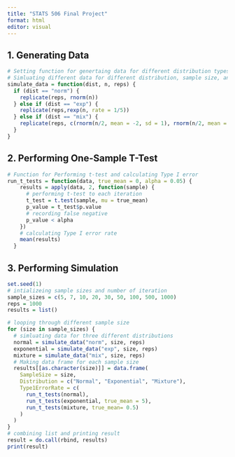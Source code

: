 ```yaml
---
title: "STATS 506 Final Project"
format: html
editor: visual
---
```


## 1. Generating Data 

```r
# Setting function for genertaing data for different distribution types
# Simluating different data for different distribution, sample size, and repedition size for monte carlo
simulate_data = function(dist, n, reps) {
  if (dist == "norm") {
    replicate(reps, rnorm(n))
  } else if (dist == "exp") {
    replicate(reps,rexp(n, rate = 1/5))
  } else if (dist == "mix") {
    replicate(reps, c(rnorm(n/2, mean = -2, sd = 1), rnorm(n/2, mean = 3, sd = 2)))
  }
}
```

## 2. Performing One-Sample T-Test

```r
# Function for Performing t-test and calculating Type I error
run_t_tests = function(data, true_mean = 0, alpha = 0.05) {
    results = apply(data, 2, function(sample) {
      # performing t-test to each iteration
      t_test = t.test(sample, mu = true_mean)
      p_value = t_test$p.value
      # recording false negative
      p_value < alpha
    })
    # calculating Type I error rate 
    mean(results)
  }
```

## 3.  Performing Simulation

```r
set.seed(1) 
# intializeing sample sizes and number of iteration
sample_sizes = c(5, 7, 10, 20, 30, 50, 100, 500, 1000)
reps = 1000
results = list()

# looping through different sample size
for (size in sample_sizes) {
  # simluating data for three different distributions
  normal = simulate_data("norm", size, reps)
  exponential = simulate_data("exp", size, reps)
  mixture = simulate_data("mix", size, reps)
  # Making data frame for each sample size
  results[[as.character(size)]] = data.frame(
    SampleSize = size,
    Distribution = c("Normal", "Exponential", "Mixture"),
    Type1ErrorRate = c(
      run_t_tests(normal),
      run_t_tests(exponential, true_mean = 5),
      run_t_tests(mixture, true_mean= 0.5)
    )
  )
}
# combining list and printing result
result = do.call(rbind, results)
print(result)
```
